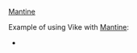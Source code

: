 
<CommunityNote url="https://mantine.dev" />

<UseBati>[Mantine](https://mantine.dev/)</UseBati>

Example of using Vike with [Mantine](https://mantine.dev/):
 - <Example timestamp="2023.12" repo="Kenzo-Wada/vike-mantine-template" />
